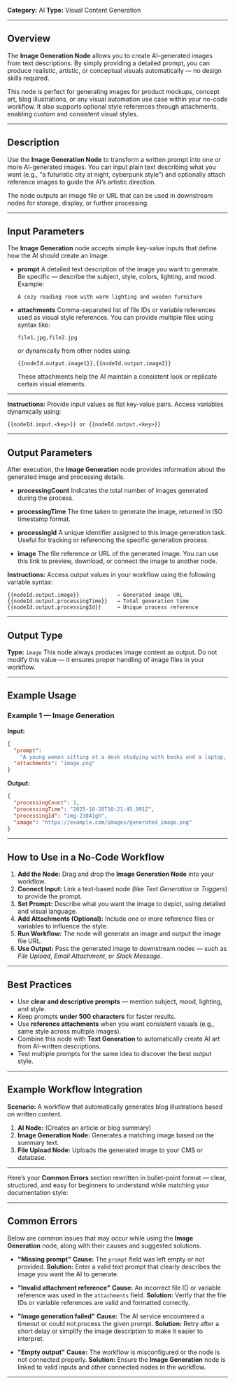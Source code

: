 **Category:** AI
**Type:** Visual Content Generation

---

## Overview

The **Image Generation Node** allows you to create AI-generated images from text descriptions. By simply providing a detailed prompt, you can produce realistic, artistic, or conceptual visuals automatically — no design skills required.

This node is perfect for generating images for product mockups, concept art, blog illustrations, or any visual automation use case within your no-code workflow. It also supports optional style references through attachments, enabling custom and consistent visual styles.

---

## Description

Use the **Image Generation Node** to transform a written prompt into one or more AI-generated images.
You can input plain text describing what you want (e.g., “a futuristic city at night, cyberpunk style”) and optionally attach reference images to guide the AI’s artistic direction.

The node outputs an image file or URL that can be used in downstream nodes for storage, display, or further processing.

---
## Input Parameters

The **Image Generation** node accepts simple key-value inputs that define how the AI should create an image.

* **prompt** 
  A detailed text description of the image you want to generate.
  Be specific — describe the subject, style, colors, lighting, and mood.
  Example:

  ```
  A cozy reading room with warm lighting and wooden furniture
  ```

* **attachments** 
  Comma-separated list of file IDs or variable references used as visual style references.
  You can provide multiple files using syntax like:

  ```
  file1.jpg,file2.jpg
  ```

  or dynamically from other nodes using:

  ```
  {{nodeId.output.image1}},{{nodeId.output.image2}}
  ```

  These attachments help the AI maintain a consistent look or replicate certain visual elements.

---


**Instructions:**
Provide input values as flat key-value pairs. Access variables dynamically using:

```
{{nodeId.input.<key>}} or {{nodeId.output.<key>}}
```

---

## Output Parameters

After execution, the **Image Generation** node provides information about the generated image and processing details.

* **processingCount** 
  Indicates the total number of images generated during the process.

* **processingTime** 
  The time taken to generate the image, returned in ISO timestamp format.

* **processingId** 
  A unique identifier assigned to this image generation task.
  Useful for tracking or referencing the specific generation process.

* **image** 
  The file reference or URL of the generated image.
  You can use this link to preview, download, or connect the image to another node.

**Instructions:**
Access output values in your workflow using the following variable syntax:

```
{{nodeId.output.image}}            → Generated image URL
{{nodeId.output.processingTime}}   → Total generation time
{{nodeId.output.processingId}}     → Unique process reference
```

---

## Output Type

**Type:** `image`
This node always produces image content as output. Do not modify this value — it ensures proper handling of image files in your workflow.

---

## Example Usage

### Example 1 — Image Generation

**Input:**

```json
{
  "prompt": 
    "A young woman sitting at a desk studying with books and a laptop, focused and surrounded by soft natural light from a nearby window, realistic style, calm and productive atmosphere.",
  "attachments": "image.png"
}
```

**Output:**

```json
{
  "processingCount": 1,
  "processingTime": "2025-10-28T10:21:45.991Z",
  "processingId": "img-23841gh",
  "image": "https://example.com/images/generated_image.png"
}
```

---

## How to Use in a No-Code Workflow

1. **Add the Node:** Drag and drop the **Image Generation Node** into your workflow.
2. **Connect Input:** Link a text-based node (like *Text Generation* or *Triggers*) to provide the prompt.
3. **Set Prompt:** Describe what you want the image to depict, using detailed and visual language.
4. **Add Attachments (Optional):** Include one or more reference files or variables to influence the style.
5. **Run Workflow:** The node will generate an image and output the image file URL.
6. **Use Output:** Pass the generated image to downstream nodes — such as *File Upload*, *Email Attachment*, or *Slack Message*.

---

## Best Practices

* Use **clear and descriptive prompts** — mention subject, mood, lighting, and style.
* Keep prompts **under 500 characters** for faster results.
* Use **reference attachments** when you want consistent visuals (e.g., same style across multiple images).
* Combine this node with **Text Generation** to automatically create AI art from AI-written descriptions.
* Test multiple prompts for the same idea to discover the best output style.

---

## Example Workflow Integration

**Scenario:**
A workflow that automatically generates blog illustrations based on written content.

1. **AI Node:** (Creates an article or blog summary)
2. **Image Generation Node:** Generates a matching image based on the summary text.
3. **File Upload Node:** Uploads the generated image to your CMS or database.

---

Here’s your **Common Errors** section rewritten in bullet-point format — clear, structured, and easy for beginners to understand while matching your documentation style:

---

## Common Errors

Below are common issues that may occur while using the **Image Generation** node, along with their causes and suggested solutions.

* **"Missing prompt"**
  **Cause:** The `prompt` field was left empty or not provided.
  **Solution:** Enter a valid text prompt that clearly describes the image you want the AI to generate.

* **"Invalid attachment reference"**
  **Cause:** An incorrect file ID or variable reference was used in the `attachments` field.
  **Solution:** Verify that the file IDs or variable references are valid and formatted correctly.

* **"Image generation failed"**
  **Cause:** The AI service encountered a timeout or could not process the given prompt.
  **Solution:** Retry after a short delay or simplify the image description to make it easier to interpret.

* **"Empty output"**
  **Cause:** The workflow is misconfigured or the node is not connected properly.
  **Solution:** Ensure the **Image Generation** node is linked to valid inputs and other connected nodes in the workflow.

---

